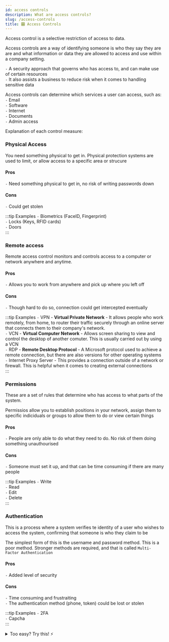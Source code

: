 ```yaml
---
id: access controls
description: What are access controls?
slug: /access-controls
title: 🎛️ Access Controls
---
```



Access control is a selective restriction of access to data. <br />

Access controls are a way of identifying someone is who they say they are are and what information or data they are allowed to access and use within a company setting. <br />

` - ` A security approach that governs who has access to, and can make use of certain resources <br />
` - ` It also assists a business to reduce risk when it comes to handling sensitive data <br />

Access controls can determine which services a user can access, such as: <br />
` - ` Email <br />
` - ` Software <br />
` - ` Internet <br />
` - ` Documents <br />
` - ` Admin access <br />

Explanation of each control measure: 

### Physical Access
You need something physical to get in. Physical protection systems are used to limit, or allow access to a specific area or strucure <br />

#### Pros
` - ` Need something physical to get in, no risk of writing passwords down

#### Cons
` - ` Could get stolen

:::tip Examples
` - ` Biometrics (FaceID, Fingerprint) <br />
` - ` Locks (Keys, RFID cards) <br />
` - ` Doors <br />
:::

### Remote access

Remote access control monitors and controls access to a computer or network anywhere and anytime. 

#### Pros
` - ` Allows you to work from anywhere and pick up where you left off

#### Cons
` - ` Though hard to do so, connection could get intercepted eventually

:::tip Examples
` - ` VPN - **Virtual Private Network** - It allows people who work remotely, from home, to router their traffic securely through an online server that connects them to their company's network. <br />
` - ` VCN - **Virtual Computer Network** - Allows screen sharing to view and control the desktop of another comuter. This is usually carried out by using a VCN <br />
` - ` RDP - **Remote Desktop Protocol** - A Microsoft protocol used to achieve a remote connection, but there are also versions for other operating systems <br />
` - ` Internet Proxy Server - This provides a connection outside of a network or firewall. This is helpful when it comes to creating external connections <br />
:::

### Permissions
These are a set of rules that determine who has access to what parts of the system. <br />

Permissios allow you to establish positions in your network, assign them to specific indiciduals or groups to allow them to do or view certain things <br />

#### Pros
` - ` People are only able to do what they need to do. No risk of them doing something unauthourised

#### Cons
` - ` Someone must set it up, and that can be time consuming if there are many people

:::tip Examples
` - ` Write <br />
` - ` Read <br />
` - ` Edit <br />
` - `  Delete <br />
:::

### Authentication
This is a process where a system verifies te identity of a user who wishes to access the system, confirming that someone is who they claim to be <br />

The simplest form of this is the username and password method. This is a poor method. Stronger methods are required, and that is called `Multi-Factor Authentication` <br />

#### Pros
` - ` Added level of security

#### Cons
` - ` Time consuming and frustraiting <br />
` - ` The authentication method (phone, token) could be lost or stolen

:::tip Examples
` - ` 2FA <br />
` - ` Capcha <br />
:::

<details>
  <summary>Too easy? Try this! ⚡</summary>

<iframe src="https://quizlet.com/681487389/match/embed?i=3loczc&x=1jj1" height="500" width="100%"></iframe>

</details>